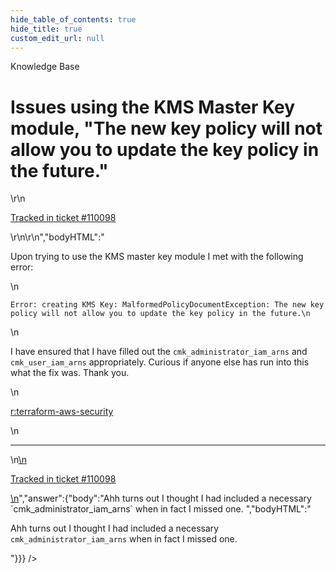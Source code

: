 ```yaml
---
hide_table_of_contents: true
hide_title: true
custom_edit_url: null
---
```



<head>
  <link rel="canonical" href="https://github.com/gruntwork-io/knowledge-base/discussions/696" />
</head>

<CenterLayout>
<span className="searchCategory">Knowledge Base</span>
<h1>Issues using the KMS Master Key module, &quot;The new key policy will not allow you to update the key policy in the future.&quot;</h1>
<GitHub discussion={{"id":"D_kwDOF8slf84ATfCT","number":696,"author":{"login":"rsmets"},"title":"Issues using the KMS Master Key module, \"The new key policy will not allow you to update the key policy in the future.\"","body":"Upon trying to use the KMS master key module I met with the following error:\r\n\r\n```\r\nError: creating KMS Key: MalformedPolicyDocumentException: The new key policy will not allow you to update the key policy in the future.\r\n```\r\n\r\nI have ensured that I have filled out the `cmk_administrator_iam_arns` and `cmk_user_iam_arns` appropriately. Curious if anyone else has run into this what the fix was. Thank you. \r\n\r\n\r\n[r:terraform-aws-security](https://github.com/gruntwork-io/terraform-aws-security)\r\n\r\n---\r\n\r\n<ins datetime=\"2023-04-19T23:45:46Z\">\r\n  <p><a href=\"https://support.gruntwork.io/hc/requests/110098\">Tracked in ticket #110098</a></p>\r\n</ins>\r\n","bodyHTML":"<p dir=\"auto\">Upon trying to use the KMS master key module I met with the following error:</p>\n<div class=\"snippet-clipboard-content notranslate position-relative overflow-auto\" data-snippet-clipboard-copy-content=\"Error: creating KMS Key: MalformedPolicyDocumentException: The new key policy will not allow you to update the key policy in the future.\"><pre class=\"notranslate\"><code class=\"notranslate\">Error: creating KMS Key: MalformedPolicyDocumentException: The new key policy will not allow you to update the key policy in the future.\n</code></pre></div>\n<p dir=\"auto\">I have ensured that I have filled out the <code class=\"notranslate\">cmk_administrator_iam_arns</code> and <code class=\"notranslate\">cmk_user_iam_arns</code> appropriately. Curious if anyone else has run into this what the fix was. Thank you.</p>\n<p dir=\"auto\"><a href=\"https://github.com/gruntwork-io/terraform-aws-security\">r:terraform-aws-security</a></p>\n<hr>\n<ins datetime=\"2023-04-19T23:45:46Z\">\n  <p dir=\"auto\"><a href=\"https://support.gruntwork.io/hc/requests/110098\" rel=\"nofollow\">Tracked in ticket #110098</a></p>\n</ins>","answer":{"body":"Ahh turns out I thought I had included a necessary `cmk_administrator_iam_arns` when in fact I missed one. ","bodyHTML":"<p dir=\"auto\">Ahh turns out I thought I had included a necessary <code class=\"notranslate\">cmk_administrator_iam_arns</code> when in fact I missed one.</p>"}}} />

</CenterLayout>
  

<!-- ##DOCS-SOURCER-START
{
  "sourcePlugin": "github-discussions",
  "hash": "111f47d44dc8bc1dd66aa965601b71e0"
}
##DOCS-SOURCER-END -->
